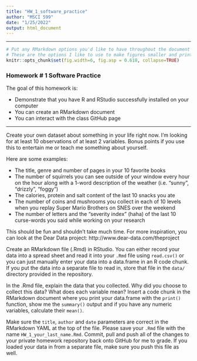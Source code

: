 ```yaml
---
title: "HW_1_software_practice"
author: "MSCI 599"
date: "1/25/2022"
output: html_document
---
```


***

```r
# Put any RMarkdown options you'd like to have throughout the document here
# These are the options I like to use to make figures smaller and print code output right below the command:
knitr::opts_chunk$set(fig.width=6, fig.asp = 0.618, collapse=TRUE) 
```

### Homework # 1 Software Practice

The goal of this homework is: 

-  Demonstrate that you have R and RStudio successfully installed on your computer
-  You can create an RMarkdown document 
-  You can interact with the class GitHub page

***

Create your own dataset about something in your life right now. I'm looking for at least 10 observations of at least 2 variables. Bonus points if you use this to entertain me or teach me something about yourself. 

Here are some examples:

-  The title, genre and number of pages in your 10 favorite books
-  The number of squirrels you can see outside of your window every hour on the hour along with a 1-word description of the weather (i.e. "sunny", "drizzly", "foggy")
-  The calories, protein and salt content of the last 10 snacks you ate
-  The number of coins and mushrooms you collect in each of 10 levels when you replay Super Mario Brothers on SNES over the weekend
-  The number of letters and the "severity index" (haha) of the last 10 curse-words you said while working on your research

This should be fun and shouldn't take much time. For more inspiration, you can look at the Dear Data project: http://www.dear-data.com/theproject

Create an RMarkdown file (.Rmd) in RStudio. You can either record your data into a spread sheet and read it into your `.Rmd` file using `read.csv()` or you can just manually enter your data into a data.frame in an R code chunk. If you put the data into a separate file to read in, store that file in the `data/` directory provided in the repository. 

In the .Rmd file, explain the data that you collected. Why did you choose to collect this data? What does each variable mean? Insert a code chunk in the RMarkdown document where you print your data.frame with the `print()` function, show me the `summary()` output and if you have any numeric variables, calculate their `mean()`.

Make sure the `title`, `author` and `date` parameters are correct in the RMarkdown YAML at the top of the file. Please save your `.Rmd` file with the name `HW_1_your_last_name.Rmd`. Commit, pull and push all of the changes to your private homework repository back onto GitHub for me to grade. If you loaded your data in from a separate file, make sure you push this file as well. 


